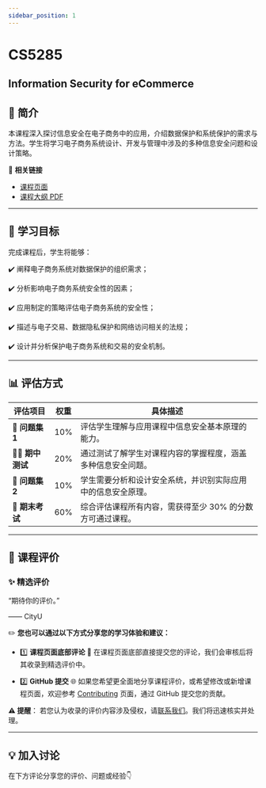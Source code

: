 ```yaml
---
sidebar_position: 1
---
```


# CS5285
## Information Security for eCommerce

## **📘 简介**
本课程深入探讨信息安全在电子商务中的应用，介绍数据保护和系统保护的需求与方法。学生将学习电子商务系统设计、开发与管理中涉及的多种信息安全问题和设计策略。

🔗 **相关链接**
- [课程页面](https://www.cityu.edu.hk/catalogue/pg/202425/course/CS5285.htm)
- [课程大纲 PDF](https://www.cityu.edu.hk/catalogue/pg/202425/course/CS5285.pdf)

---

## **🎯 学习目标**

完成课程后，学生将能够：

✔️ 阐释电子商务系统对数据保护的组织需求；

✔️ 分析影响电子商务系统安全性的因素；

✔️ 应用制定的策略评估电子商务系统的安全性；

✔️ 描述与电子交易、数据隐私保护和网络访问相关的法规；

✔️ 设计并分析保护电子商务系统和交易的安全机制。

---

## **📊 评估方式**

| **评估项目**          | **权重** | **具体描述**                                                                                       |
|----------------------|---------|---------------------------------------------------------------------------------------------------|
| **📝 问题集 1**        | 10%     | 评估学生理解与应用课程中信息安全基本原理的能力。                                                 |
| **🧑‍💻 期中测试**      | 20%     | 通过测试了解学生对课程内容的掌握程度，涵盖多种信息安全问题。                                      |
| **📄 问题集 2**        | 10%     | 学生需要分析和设计安全系统，并识别实际应用中的信息安全原理。                                      |
| **🧠 期末考试**        | 60%     | 综合评估课程所有内容，需获得至少 30% 的分数方可通过课程。

---

## **💬 课程评价**

### ✨ **精选评价**
<div className={commentStyles.commentBox}>
    <p className={commentStyles.commentText}>
        “期待你的评价。”
    </p>
    <p className={commentStyles.commentAuthor}>—— CityU</p>
</div>

✏️ **您也可以通过以下方式分享您的学习体验和建议：**

- 1️⃣ **课程页面底部评论**
💬 在课程页面底部直接提交您的评论，我们会审核后将其收录到精选评价中。

- 2️⃣ **GitHub 提交**
🌐 如果您希望更全面地分享课程评价，或希望修改或新增课程页面，欢迎参考 [Contributing](https://penjc.github.io/cityU-navigator/contributing) 页面，通过 GitHub 提交您的贡献。

**⚠️ 提醒**：
若您认为收录的评价内容涉及侵权，请[联系我们](https://github.com/penjc/cityU-navigator/issues)。我们将迅速核实并处理。


---

## **💡 加入讨论**

在下方评论分享您的评价、问题或经验👇
<Utterances />
